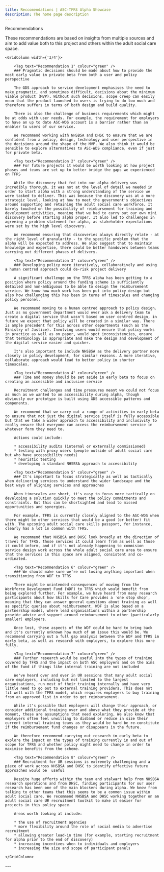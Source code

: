```yaml
---
title: Reccomendations | ASC-TFRS Alpha Showcase
description: The home page description
---
```


<Heading caption='Looking ahead to beta' tag='h1'>Recommendations</Heading>

<GridRow>
    <GridColumn width={'2/3'}>
        <LeadParagraph>These recommendations are based on insights from multiple sources and aim to add value both to this project and others within the adult social care space.</LeadParagraph>
    </GridColumn>
</GridRow>

<GridRow>

    <GridColumn width={'3/4'}>

        <Tag text="Recommendation 1" colour="green" />
        ### Pragmatic decisions should be made about how to provide the most early value in private beta from both a user and policy perspective

        The GDS approach to service development emphasises the need to make pragmatic, and sometimes difficult, decisions about the minimum viable product (MVP). Without such decisions, scope creep can easily mean that the product launched to users is trying to do too much and therefore suffers in terms of both design and build quality.

        There is also the challenge of business requirements which might be at odds with user needs. For example, the requirement for employers to have an up to date ASC-WDS account is a barrier rather than an enabler to users of our service.

        We recommend working with NHSBSA and DHSC to ensure that we are confident from a policy, design, technology and user perspective in the decisions around the shape of the MVP. We also think it would be sensible to explore alternatives to ASC-WDS compliance, even if just for private beta.

        <Tag text="Recommendation 2" colour="green" />
        ### For future projects it would be worth looking at how project phases and teams are set up to better bridge the gaps we experienced on TFRS

        While the discovery that fed into our alpha delivery was incredibly thorough, it was not at the level of detail we needed in order to start alpha with a strong understanding of the service we were tasked to deliver. This was because the discovery was at a more strategic level, looking at how to meet the government's objectives around supporting and retaining the adult social care workforce. It barely touched on the possibility of reimbursement for training and development activities, meaning that we had to carry out our own mini discovery before starting alpha proper. It also led to challenges in agreeing a problem statement for alpha, as stakeholder expectations were set by the high level discovery.

        We recommend ensuring that discoveries always directly relate - at the right level of granularity - to the specific problem that the alpha will be expected to address. We also suggest that to maintain knowledge and expertise, there could be better handovers between teams carrying out different phases of delivery.

        <Tag text="Recommendation 3" colour="green" />
        ### Developing policy more iteratively, collaboratively and using a human centred approach could de-risk project delivery

        A significant challenge on the TFRS alpha has been getting to a position where policy around the funding scheme is sufficiently detailed and non-ambiguous to be able to design the reimbursement service. We know how much work has been put into policy design but also how challenging this has been in terms of timescales and changing policy personel.

        We recommend moving to a human centred approach to policy design. Just as no government department would ever ask a delivery team to create a digital service that wasn't based on user centred design, in future we expect that policy will be created in a similar way. There is ample precedent for this across other departments (such as the Ministry of Justice). Involving users would ensure that policy works in practice as well as on paper, would spot inconsistencies, ensure that terminology is appropriate and make the design and development of the digital service easier and quicker.

        It's also important to include NHSBSA as the delivery partner more closely in policy development, for similar reasons. A more iterative, collaborate approach would lead to better policy in shorter timescales.

        <Tag text="Recommendation 4" colour="green" />
        ### Time and money should be set aside in early beta to focus on creating an accessible and inclusive service

        Recruitment challenges and time pressures meant we could not focus as much as we wanted to on accessibility during alpha, though obviously our prototype is built using GDS accessible patterns and components.

        We recommend that we carry out a range of activities in early beta to ensure that not just the digital service itself is fully accessible but that we take a wider approach to accessibility and inclusivity to really ensure that everyone can access the reimbursement service in whatever form they need to.

        Actions could include:

        * accessibility audits (internal or externally commissioned)
        * testing with proxy users (people outside of adult social care but who have accessibility needs)
        * heuristic testing
        * developing a standard NHSBSA approach to accessibility

        <Tag text="Recommendation 5" colour="green" />
        ### It's important to focus strategically as well as tactically when delivering services to understand the wider landscape and the best ways of aligning services and approaches

        When timescales are short, it's easy to focus more tactically on developing a solution quickly to meet the policy commitments and constraints. But this can be shortsighted and lead to missed opportunities and synergies.

        For example, TFRS is currently closely aligned to the ASC-WDS when there might be other services that would be a good (or better) fit with. The upcoming adult social care skills passport, for instance, clearly has a lot in common with TFRS.

        We recommend that NHSBSA and DHSC look broadly at the direction of travel for TFRS, those services it could learn from as well as those it could inform, and if it's not already happening to commision service design work across the whole adult social care area to ensure that the services in this space are aligned, consistent and co-ordinated.

        <Tag text="Recommendation 6" colour="green" />
        ### We should make sure we're not losing anything important when transitioning from WDF to TFRS

        There might be unintended consequences of moving from the Workforce Development Fund (WDF) to TFRS which would benefit from being explored further. For example, we have heard from many research participants about how Skills for Care provides a 'one stop shop', meaning that they can answer general questions about training as well as specific queries about reimbursement. WDF is also based on a partnership model, where lead organisations within a partnership provide advice and support around reimbursement to other (particularly smaller) employers.

        Once lost, these aspects of the WDF could be hard to bring back and it's currently unknown how much of an issue this would be. We recommend carrying out a full gap analysis between the WDF and TFRS in early beta, as well as research with employers, to explore this more fully.

        <Tag text="Recommendation 7" colour="green" />
        ### Further research would be useful into the types of training covered by TFRS and the impact on both ASC employers and on the aims of the fund if things like internal training are not included

        We've heard over and over in UR sessions that many adult social care employers, including but not limited to the largest organisations, run most of their training internally and have very little need to go out to external training providers. This does not fit well with the TFRS model, which requires employers to buy training from an approved list in order to get reimbursement.

        While it's possible that employers will change their approach, or consider additional training over and above what they provide at the moment, these are assumptions that need exploring. We also know that employers often feel unwilling to disband or reduce in size their current internal training teams as they would be hard be re-constitute if the reimbursement fund changes or disappears in the future.

        We therefore recommend carrying out research in early beta to explore the impact on the types of training currently in and out of scope for TFRS and whether policy might need to change in order to maximise benefits from the scheme.

        <Tag text="Recommendation 8" colour="green" />
        ### Recruitment for UR sessions is extremely challenging and a piece of work across NHSBSA and DHSC to identify effective future approaches would be  useful

        Despite huge efforts within the team and stalwart help from NHSBSA research operations and from DHSC, finding participants for our user research has been one of the main blockers during alpha. We know from talking to other teams that this seems to be a common issue within adult social care. We recommend NHSBSA and DHSC working together on an adult social care UR recruitment toolkit to make it easier for projects in this policy space.

        Areas worth looking at include:

        * the use of recruitment agencies
        * more flexibility around the role of social media to advertise recruitment
        * allowing greater lead-in time (for example, starting recruitment for alpha prior to the end of discovery)
        * increasing incentives when to individuals and employers
        * increasing the size and scope of participant panels

    </GridColumn>

</GridRow>

<GridRow>
    <GridColumn width={'full'}>
        ---
    </GridColumn>
</GridRow>
<GridRow>
    <GridColumn width={'1/2'}>
        <LinkBlock style="prev" url="/assumptions/assumption-4" title="Challenging our riskiest assumptions" text="Cum sociis natoque penatibus et magnis dis parturient montes, nascetur ridiculus mus" />
    </GridColumn>
    <GridColumn width={'1/2'}>
        <LinkBlock style="next" url="/beta/planning" title="Looking ahead to beta" text="Beta planning" />
    </GridColumn>
</GridRow>